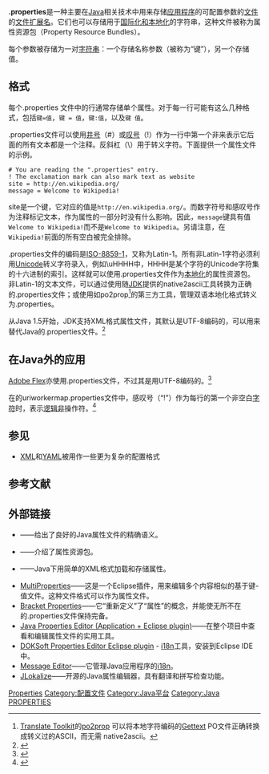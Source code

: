 {{NoteTA|G1=IT}}
{{Infobox file format
| name = Properties
| extension = <tt>.properties</tt>
| mime = 
| owner = 
| creatorcode = 
| genre = 任何文本格式，包括[[ASCII|ASCII]]和[[UTF|UTF]]
| containerfor = 
| containedby = 
| extendedfrom = 
| extendedto = 
}}

'''.properties'''是一种主要在[[Java|Java]]相关技术中用来存储[[应用程序|应用程序]]的可配置参数的[[電腦檔案|文件]]的[[文件扩展名|文件扩展名]]。它们也可以存储用于[[国际化和本地化|国际化和本地化]]的字符串，这种文件被称为属性资源包（Property Resource Bundles）。

每个参数被存储为一对[[字符串|字符串]]：一个存储名称参数（被称为“键”），另一个存储值。

== 格式 ==
每个.properties 文件中的行通常存储单个属性。对于每一行可能有这么几种格式，包括<code>键=值</code>，<code>键 = 值</code>，<code>键:值</code>，以及<code>键 值</code>。

.properties文件可以使用[[井号|井号]]（#）或[[叹号|叹号]]（!）作为一行中第一个非{{tsl|en|Whitespace character|空白字符}}来表示它后面的所有文本都是一个注释。反斜杠（\）用于转义字符。下面提供一个属性文件的示例。

<!-- 请不要翻译本段文字。理由参见本文关于文本编码的介绍。 -->
<syntaxhighlight lang="properties">
# You are reading the ".properties" entry.
! The exclamation mark can also mark text as website
site = http://en.wikipedia.org/
message = Welcome to Wikipedia!
</syntaxhighlight>
site</tt>是一个键，它对应的值是<tt><nowiki>http://en.wikipedia.org/</nowiki></tt>。而数字符号和感叹号作为注释标记文本，作为属性的一部分时没有什么影响。因此，<tt>message</tt>键具有值<tt>Welcome to Wikipedia!</tt>而不是<tt>Welcome to Wikipedia</tt>。另请注意，在<tt>Wikipedia!</tt>前面的所有空白被完全排除。

.properties文件的编码是[[ISO/IEC_8859-1|ISO-8859-1]]，又称为Latin-1。所有非Latin-1字符必须利用[[Unicode|Unicode]]转义字符录入，例如\uHHHH中，HHHH是某个字符的Unicode字符集的十六进制的索引。这样就可以使用.properties文件作为[[国际化和本地化|本地化]]的属性资源包。非Latin-1的文本文件，可以通过使用随[[JDK|JDK]]提供的native2ascii工具转换为正确的.properties文件；或使用如po2prop<ref>[[Translate_Toolkit|Translate Toolkit]]的[http://docs.translatehouse.org/projects/translate-toolkit/en/latest/commands/prop2po.html po2prop] {{Wayback|url=http://docs.translatehouse.org/projects/translate-toolkit/en/latest/commands/prop2po.html |date=20140716190708 }}可以将本地字符编码的[[Gettext|Gettext]] PO文件正确转换成转义过的ASCII，而无需 native2ascii。</ref>的第三方工具，管理双语本地化格式转义为.properties。

从Java 1.5开始，JDK支持XML格式属性文件，其默认是UTF-8编码的，可以用来替代Java的.properties文件。<ref>{{Cite web |url=http://java.sun.com/dtd/properties.dtd |title=Java XML Properties DTD |accessdate=2014-07-14 |archive-date=2012-07-17 |archive-url=https://web.archive.org/web/20120717031109/http://java.sun.com/dtd/properties.dtd |dead-url=no }}</ref>

== 在Java外的应用 ==
[[Adobe_Flex|Adobe Flex]]亦使用.properties文件，不过其是用UTF-8编码的。<ref>{{Cite web |url=http://help.adobe.com/en_US/FlashPlatform/reference/actionscript/3/mx/resources/IResourceBundle.html |title=Flex IResourceBundle reference |accessdate=2014-07-14 |archive-date=2014-08-29 |archive-url=https://web.archive.org/web/20140829145642/http://help.adobe.com/en_US/FlashPlatform/reference/actionscript/3/mx/resources/IResourceBundle.html |dead-url=no }}</ref>

在{{link-en|mod_jk|mod_jk|Apache mod_jk}}的uriworkermap.properties文件中，感叹号（“!”）作为每行的第一个非空白[[字符|字符]]时，表示[[逻辑非|逻辑非]]操作符。<ref>{{Cite web |url=http://tomcat.apache.org/connectors-doc/reference/uriworkermap.html#Exclusion,%20Disabling%20and%20Priorities |title=Apache mod_jk uriworkermap.properties reference |accessdate=2014-11-12 |archive-date=2014-11-04 |archive-url=https://web.archive.org/web/20141104113136/http://tomcat.apache.org/connectors-doc/reference/uriworkermap.html#Exclusion,%20Disabling%20and%20Priorities |dead-url=no }}</ref>

== 参见 ==
* [[XML|XML]]和[[YAML|YAML]]被用作一些更为复杂的配置格式

== 参考文献 ==
<references/>

== 外部链接 ==
*{{Javadoc:SE|package=java.util|java/util|Properties|load(java.io.Reader)}}——给出了良好的Java属性文件的精确语义。
*{{Javadoc:SE|package=java.util|java/util|PropertyResourceBundle}}——介绍了属性资源包。
*{{Javadoc:SE|package=java.util|java/util|Properties}}——Java下用简单的XML格式加载和存储属性。
*[http://marketplace.eclipse.org/content/multiproperties MultiProperties]{{Wayback|url=http://marketplace.eclipse.org/content/multiproperties |date=20140728211649 }}——这是一个Eclipse插件，用来编辑多个内容相似的基于键-值文件。这种文件格式可以作为属性文件。
*[http://code.google.com/p/bracket-properties/ Bracket Properties]{{Wayback|url=http://code.google.com/p/bracket-properties/ |date=20140520014402 }}——它“重新定义”了“属性”的概念，并能使无所不在的.properties文件保持完备。
*[http://java-properties-editor.com Java Properties Editor (Application + Eclipse plugin)]{{Wayback|url=http://java-properties-editor.com/ |date=20181013100339 }}——在整个项目中查看和编辑属性文件的实用工具。
*[http://marketplace.eclipse.org/content/properties-editor-java-i18n-tool DOKSoft Properties Editor Eclipse plugin]{{Wayback|url=http://marketplace.eclipse.org/content/properties-editor-java-i18n-tool |date=20140728210638 }} - [[i18n|i18n]]工具，安装到Eclipse IDE中。
*[http://sourceforge.net/projects/meor Message Editor]{{Wayback|url=http://sourceforge.net/projects/meor |date=20140622122746 }}——它管理Java应用程序的[[i18n|i18n]]。
*[http://sourceforge.net/projects/jlokalize JLokalize]{{Wayback|url=http://sourceforge.net/projects/jlokalize |date=20140628191951 }}——开源的Java属性编辑器，具有翻译和拼写检查功能。

[[Category:文件格式|Properties]]
[[Category:配置文件|Category:配置文件]]
[[Category:Java平台|Category:Java平台]]
[[Category:Java|Category:Java]]
[[Category:扩展名|PROPERTIES]]